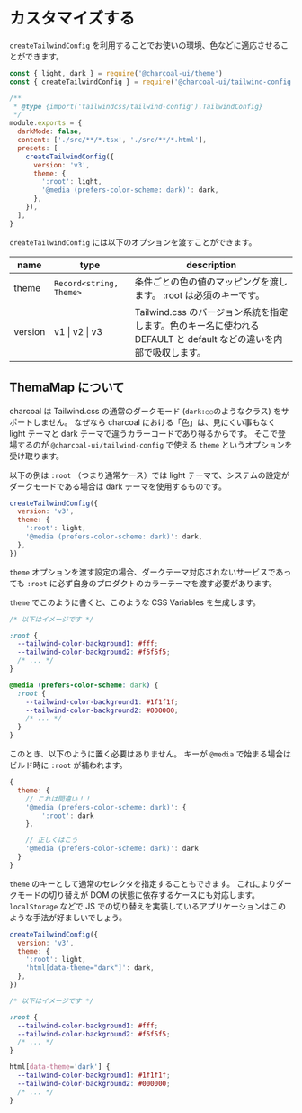 
<Meta title="tailwind-config/Custom" />

# カスタマイズする

`createTailwindConfig` を利用することでお使いの環境、色などに適応させることができます。

```js
const { light, dark } = require('@charcoal-ui/theme')
const { createTailwindConfig } = require('@charcoal-ui/tailwind-config')

/**
 * @type {import('tailwindcss/tailwind-config').TailwindConfig}
 */
module.exports = {
  darkMode: false,
  content: ['./src/**/*.tsx', './src/**/*.html'],
  presets: [
    createTailwindConfig({
      version: 'v3',
      theme: {
        ':root': light,
        '@media (prefers-color-scheme: dark)': dark,
      },
    }),
  ],
}
```

`createTailwindConfig` には以下のオプションを渡すことができます。

| name    | type                    | description                                                                                                       |
| ------- | ----------------------- | ----------------------------------------------------------------------------------------------------------------- |
| theme   | `Record<string, Theme>` | 条件ごとの色の値のマッピングを渡します。 :root は必須のキーです。                                                 |
| version | v1 \| v2 \| v3          | Tailwind.css のバージョン系統を指定します。色のキー名に使われる DEFAULT と default などの違いを内部で吸収します。 |

## ThemaMap について

charcoal は Tailwind.css の通常のダークモード (`dark:○○`のようなクラス) をサポートしません。
なぜなら charcoal における「色」は、見にくい事もなく light テーマと dark テーマで違うカラーコードであり得るからです。
そこで登場するのが `@charcoal-ui/tailwind-config` で使える `theme` というオプションを受け取ります。

以下の例は `:root` （つまり通常ケース）では light テーマで、システムの設定がダークモードである場合は dark テーマを使用するものです。

```js
createTailwindConfig({
  version: 'v3',
  theme: {
    ':root': light,
    '@media (prefers-color-scheme: dark)': dark,
  },
})
```

`theme` オプションを渡す設定の場合、ダークテーマ対応されないサービスであっても `:root` に必ず自身のプロダクトのカラーテーマを渡す必要があります。

`theme` でこのように書くと、このような CSS Variables を生成します。

```css
/* 以下はイメージです */

:root {
  --tailwind-color-background1: #fff;
  --tailwind-color-background2: #f5f5f5;
  /* ... */
}

@media (prefers-color-scheme: dark) {
  :root {
    --tailwind-color-background1: #1f1f1f;
    --tailwind-color-background2: #000000;
    /* ... */
  }
}
```

このとき、以下のように置く必要はありません。
キーが `@media` で始まる場合はビルド時に `:root` が補われます。

```js
{
  theme: {
    // これは間違い！！
    '@media (prefers-color-scheme: dark)': {
        ':root': dark
    },

    // 正しくはこう
    '@media (prefers-color-scheme: dark)': dark
  }
}
```

`theme` のキーとして通常のセレクタを指定することもできます。
これによりダークモードの切り替えが DOM の状態に依存するケースにも対応します。`localStorage` などで JS での切り替えを実装しているアプリケーションはこのような手法が好ましいでしょう。

```js
createTailwindConfig({
  version: 'v3',
  theme: {
    ':root': light,
    'html[data-theme="dark"]': dark,
  },
})
```

```css
/* 以下はイメージです */

:root {
  --tailwind-color-background1: #fff;
  --tailwind-color-background2: #f5f5f5;
  /* ... */
}

html[data-theme='dark'] {
  --tailwind-color-background1: #1f1f1f;
  --tailwind-color-background2: #000000;
  /* ... */
}
```
